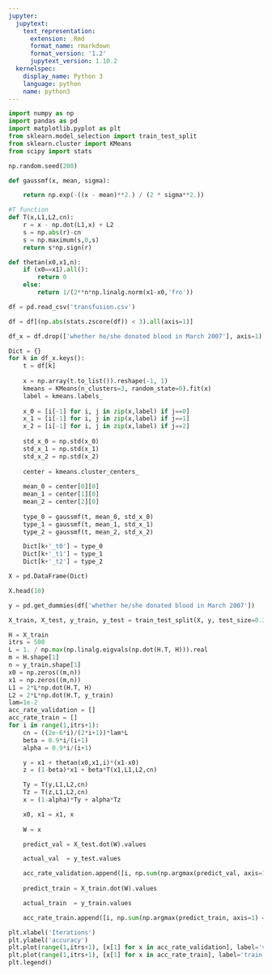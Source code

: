 ```yaml
---
jupyter:
  jupytext:
    text_representation:
      extension: .Rmd
      format_name: rmarkdown
      format_version: '1.2'
      jupytext_version: 1.10.2
  kernelspec:
    display_name: Python 3
    language: python
    name: python3
---
```


```python
import numpy as np
import pandas as pd
import matplotlib.pyplot as plt
from sklearn.model_selection import train_test_split
from sklearn.cluster import KMeans
from scipy import stats
```

```python
np.random.seed(200)
```

```python
def gaussmf(x, mean, sigma):

    return np.exp(-((x - mean)**2.) / (2 * sigma**2.))
```

```python
#T function
def T(x,L1,L2,cn):
    r = x - np.dot(L1,x) + L2
    s = np.abs(r)-cn
    s = np.maximum(s,0,s)
    return s*np.sign(r)

def thetan(x0,x1,n):
    if (x0==x1).all():
        return 0
    else:
        return 1/(2**n*np.linalg.norm(x1-x0,'fro'))
```

```python
df = pd.read_csv('transfusion.csv')
```

```python
df = df[(np.abs(stats.zscore(df)) < 3).all(axis=1)]
```

```python
df_x = df.drop(['whether he/she donated blood in March 2007'], axis=1)
```

```python
Dict = {}
for k in df_x.keys():
    t = df[k]
    
    x = np.array(t.to_list()).reshape(-1, 1)
    kmeans = KMeans(n_clusters=3, random_state=0).fit(x)
    label = kmeans.labels_
    
    x_0 = [i[-1] for i, j in zip(x,label) if j==0]
    x_1 = [i[-1] for i, j in zip(x,label) if j==1]
    x_2 = [i[-1] for i, j in zip(x,label) if j==2]
    
    std_x_0 = np.std(x_0)
    std_x_1 = np.std(x_1)
    std_x_2 = np.std(x_2)
    
    center = kmeans.cluster_centers_
    
    mean_0 = center[0][0]
    mean_1 = center[1][0]
    mean_2 = center[2][0]
    
    type_0 = gaussmf(t, mean_0, std_x_0)
    type_1 = gaussmf(t, mean_1, std_x_1)
    type_2 = gaussmf(t, mean_2, std_x_2)

    Dict[k+'_t0'] = type_0
    Dict[k+'_t1'] = type_1
    Dict[k+'_t2'] = type_2
```

```python
X = pd.DataFrame(Dict)
```

```python
X.head(10)
```

```python
y = pd.get_dummies(df['whether he/she donated blood in March 2007'])
```

```python
X_train, X_test, y_train, y_test = train_test_split(X, y, test_size=0.3)
```

```python
H = X_train
itrs = 500
L = 1. / np.max(np.linalg.eigvals(np.dot(H.T, H))).real
m = H.shape[1]
n = y_train.shape[1]
x0 = np.zeros((m,n))
x1 = np.zeros((m,n))
L1 = 2*L*np.dot(H.T, H)
L2 = 2*L*np.dot(H.T, y_train)
lam=1e-2
acc_rate_validation = []
acc_rate_train = []
for i in range(1,itrs+1):
    cn = ((2e-6*i)/(2*i+1))*lam*L
    beta = 0.9*i/(i+1)
    alpha = 0.9*i/(i+1)

    y = x1 + thetan(x0,x1,i)*(x1-x0)
    z = (1-beta)*x1 + beta*T(x1,L1,L2,cn)

    Ty = T(y,L1,L2,cn)
    Tz = T(z,L1,L2,cn)
    x = (1-alpha)*Ty + alpha*Tz

    x0, x1 = x1, x
    
    W = x

    predict_val = X_test.dot(W).values

    actual_val  = y_test.values

    acc_rate_validation.append([i, np.sum(np.argmax(predict_val, axis=1) == np.argmax(actual_val, axis=1)) / y_test.shape[0]])
    
    predict_train = X_train.dot(W).values

    actual_train  = y_train.values

    acc_rate_train.append([i, np.sum(np.argmax(predict_train, axis=1) == np.argmax(actual_train, axis=1)) / y_train.shape[0]])
```

```python
plt.xlabel('Iterations')
plt.ylabel('accuracy')
plt.plot(range(1,itrs+1), [x[1] for x in acc_rate_validation], label='validation')
plt.plot(range(1,itrs+1), [x[1] for x in acc_rate_train], label='train')
plt.legend()
```

```python

```

